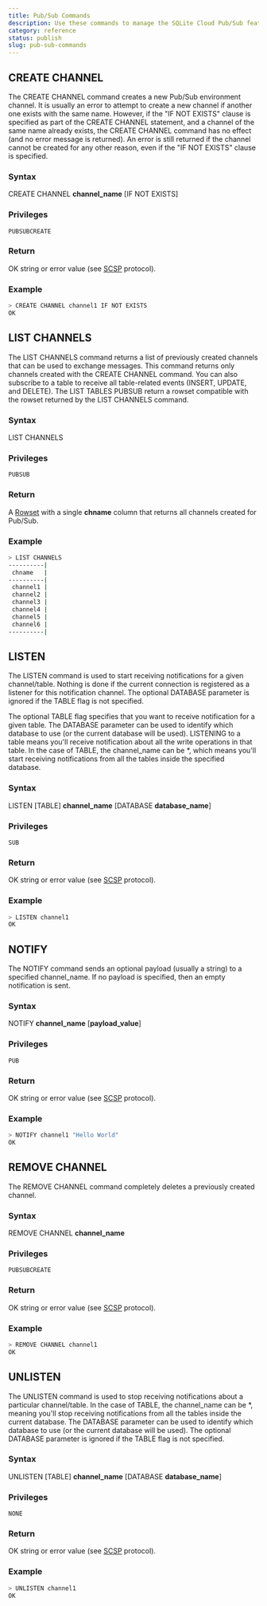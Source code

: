 ```yaml
---
title: Pub/Sub Commands
description: Use these commands to manage the SQLite Cloud Pub/Sub feature.
category: reference
status: publish
slug: pub-sub-commands
---
```

## CREATE CHANNEL

The CREATE CHANNEL command creates a new Pub/Sub environment channel.
It is usually an error to attempt to create a new channel if another one exists with the same name. However, if the "IF NOT EXISTS" clause is specified as part of the CREATE CHANNEL statement, and a channel of the same name already exists, the CREATE CHANNEL command has no effect (and no error message is returned). An error is still returned if the channel cannot be created for any other reason, even if the "IF NOT EXISTS" clause is specified.

### Syntax

CREATE CHANNEL **channel_name** [IF NOT EXISTS]

### Privileges

```
PUBSUBCREATE
```

### Return

OK string or error value (see <a href="https://github.com/sqlitecloud/sdk/blob/master/PROTOCOL.md" target="_blank">SCSP</a> protocol).

### Example

```bash
> CREATE CHANNEL channel1 IF NOT EXISTS
OK
```

## LIST CHANNELS

The LIST CHANNELS command returns a list of previously created channels that can be used to exchange messages. This command returns only channels created with the CREATE CHANNEL command.
You can also subscribe to a table to receive all table-related events (INSERT, UPDATE, and DELETE). The LIST TABLES PUBSUB return a rowset compatible with the rowset returned by the LIST CHANNELS command.

### Syntax

LIST CHANNELS

### Privileges

```
PUBSUB
```

### Return

A <a href="https://github.com/sqlitecloud/sdk/blob/master/PROTOCOL.md" target="_blank">Rowset</a> with a single **chname** column that returns all channels created for Pub/Sub.

### Example

```bash
> LIST CHANNELS
----------|
 chname   |
----------|
 channel1 |
 channel2 |
 channel3 |
 channel4 |
 channel5 |
 channel6 |
----------|
```

## LISTEN

The LISTEN command is used to start receiving notifications for a given channel/table.
Nothing is done if the current connection is registered as a listener for this notification channel.
The optional DATABASE parameter is ignored if the TABLE flag is not specified.

The optional TABLE flag specifies that you want to receive notification for a given table. The DATABASE parameter can be used to identify which database to use (or the current database will be used).
LISTENING to a table means you'll receive notification about all the write operations in that table.
In the case of TABLE, the channel_name can be *, which means you'll start receiving notifications from all the tables inside the specified database.

### Syntax

LISTEN [TABLE] **channel_name** [DATABASE **database_name**]

### Privileges

```
SUB
```

### Return

OK string or error value (see <a href="https://github.com/sqlitecloud/sdk/blob/master/PROTOCOL.md" target="_blank">SCSP</a> protocol).

### Example

```bash
> LISTEN channel1
OK
```
## NOTIFY

The NOTIFY command sends an optional payload (usually a string) to a specified channel_name. If no payload is specified, then an empty notification is sent.

### Syntax

NOTIFY **channel_name** [**payload_value**]

### Privileges

```
PUB
```

### Return

OK string or error value (see <a href="https://github.com/sqlitecloud/sdk/blob/master/PROTOCOL.md" target="_blank">SCSP</a> protocol).

### Example

```bash
> NOTIFY channel1 "Hello World"
OK
```

## REMOVE CHANNEL

The REMOVE CHANNEL command completely deletes a previously created channel.

### Syntax

REMOVE CHANNEL **channel_name**

### Privileges

```
PUBSUBCREATE
```

### Return

OK string or error value (see <a href="https://github.com/sqlitecloud/sdk/blob/master/PROTOCOL.md" target="_blank">SCSP</a> protocol).

### Example

```bash
> REMOVE CHANNEL channel1
OK
```

## UNLISTEN

The UNLISTEN command is used to stop receiving notifications about a particular channel/table.
In the case of TABLE, the channel_name can be *, meaning you'll stop receiving notifications from all the tables inside the current database.
The DATABASE parameter can be used to identify which database to use (or the current database will be used).
The optional DATABASE parameter is ignored if the TABLE flag is not specified.

### Syntax

UNLISTEN [TABLE] **channel_name** [DATABASE **database_name**]

### Privileges

```
NONE
```

### Return

OK string or error value (see <a href="https://github.com/sqlitecloud/sdk/blob/master/PROTOCOL.md" target="_blank">SCSP</a> protocol).

### Example

```bash
> UNLISTEN channel1
OK
```
